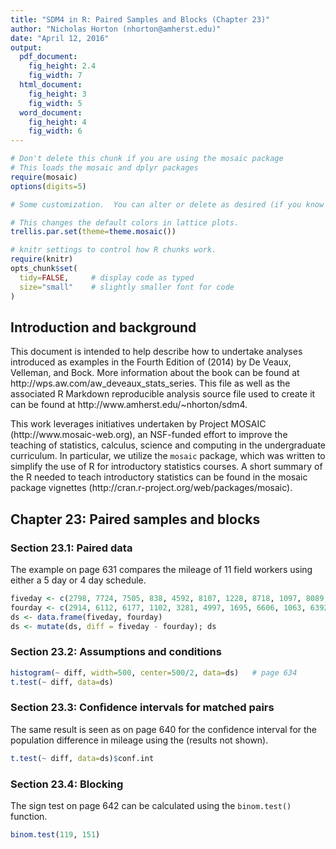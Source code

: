 ```yaml
---
title: "SDM4 in R: Paired Samples and Blocks (Chapter 23)"
author: "Nicholas Horton (nhorton@amherst.edu)"
date: "April 12, 2016"
output: 
  pdf_document:
    fig_height: 2.4
    fig_width: 7
  html_document:
    fig_height: 3
    fig_width: 5
  word_document:
    fig_height: 4
    fig_width: 6
---
```



```r
# Don't delete this chunk if you are using the mosaic package
# This loads the mosaic and dplyr packages
require(mosaic)
options(digits=5)
```

```r
# Some customization.  You can alter or delete as desired (if you know what you are doing).

# This changes the default colors in lattice plots.
trellis.par.set(theme=theme.mosaic())  

# knitr settings to control how R chunks work.
require(knitr)
opts_chunk$set(
  tidy=FALSE,     # display code as typed
  size="small"    # slightly smaller font for code
)
```

## Introduction and background 

This document is intended to help describe how to undertake analyses introduced 
as examples in the Fourth Edition of \emph{Stats: Data and Models} (2014) by De Veaux, Velleman, and Bock.
More information about the book can be found at http://wps.aw.com/aw_deveaux_stats_series.  This
file as well as the associated R Markdown reproducible analysis source file used to create it can be found at http://www.amherst.edu/~nhorton/sdm4.

This work leverages initiatives undertaken by Project MOSAIC (http://www.mosaic-web.org), an NSF-funded effort to improve the teaching of statistics, calculus, science and computing in the undergraduate curriculum. In particular, we utilize the `mosaic` package, which was written to simplify the use of R for introductory statistics courses. A short summary of the R needed to teach introductory statistics can be found in the mosaic package vignettes (http://cran.r-project.org/web/packages/mosaic).

## Chapter 23: Paired samples and blocks

### Section 23.1: Paired data

The example on page 631 compares the mileage of 11 field workers using
either a 5 day or 4 day schedule.
```r
fiveday <- c(2798, 7724, 7505, 838, 4592, 8107, 1228, 8718, 1097, 8089, 3807)
fourday <- c(2914, 6112, 6177, 1102, 3281, 4997, 1695, 6606, 1063, 6392, 3362)
ds <- data.frame(fiveday, fourday)
ds <- mutate(ds, diff = fiveday - fourday); ds
```

### Section 23.2: Assumptions and conditions

```r
histogram(~ diff, width=500, center=500/2, data=ds)   # page 634
t.test(~ diff, data=ds)
```

### Section 23.3: Confidence intervals for matched pairs

The same result is seen as on page 640 for the confidence interval
for the population difference in mileage using the (results not shown).
```r
t.test(~ diff, data=ds)$conf.int
```

### Section 23.4: Blocking

The sign test on page 642 can be calculated using the `binom.test()` function.
```r
binom.test(119, 151)
```
